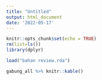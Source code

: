 ```yaml
---
title: "Untitled"
output: html_document
date: '2022-05-17'
---
```


```r
knitr::opts_chunk$set(echo = TRUE)
rm(list=ls())
library(dplyr)

load("bahan review.rda")
```

```r
gabung_all %>% knitr::kable()
```